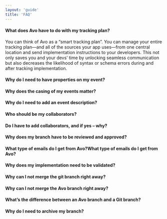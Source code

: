 ```yaml
---
layout: 'guide'
title: 'FAQ'
---
```


#### What does Avo have to do with my tracking plan?

You can think of Avo as a “smart tracking plan”. You can manage your entire tracking plan—and all of the sources your app uses—from one central location and send implementation instructions to your developers. This not only saves you and your devs’ time by unlocking seamless communication but also decreases the likelihood of syntax or schema errors during and after tracking implementation.

#### Why do I need to have properties on my event?

#### Why does the casing of my events matter?

#### Why do I need to add an event description?

#### Who should be my collaborators?

#### Do I have to add collaborators, and if yes – why?

#### Why does my branch have to be reviewed and approved?

#### What type of emails do I get from Avo?What type of emails do I get from Avo?

#### Why does my implementation need to be validated?

#### Why can I not merge the git branch right away?

#### Why can I not merge the Avo branch right away?

#### What’s the difference between an Avo branch and a Git branch?

#### Why do I need to archive my branch?
